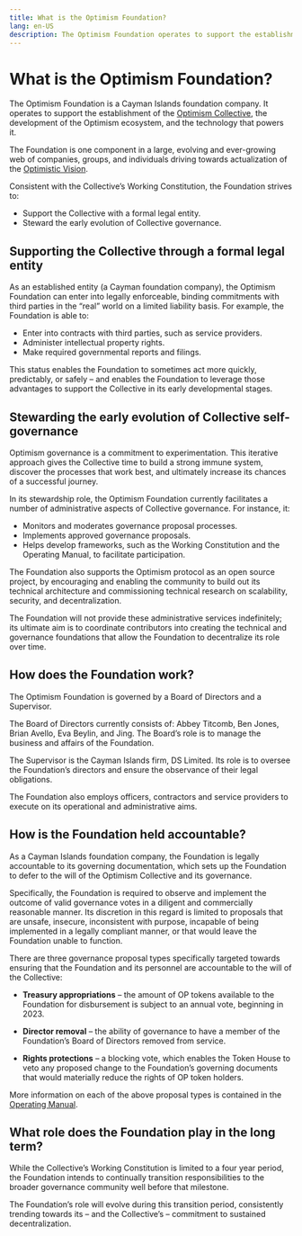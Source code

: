 ```yaml
---
title: What is the Optimism Foundation?
lang: en-US
description: The Optimism Foundation operates to support the establishment of the Optimism Collective.
---
```


# What is the Optimism Foundation?

The Optimism Foundation is a Cayman Islands foundation company.  It operates to support the establishment of the [Optimism Collective](/welcome/welcome-overview), the development of the Optimism ecosystem, and the technology that powers it.    

The Foundation is one component in a large, evolving and ever-growing web of companies, groups, and individuals driving towards actualization of the [Optimistic Vision](https://www.optimism.io/vision). 

Consistent with the Collective’s Working Constitution, the Foundation strives to:

- Support the Collective with a formal legal entity.
- Steward the early evolution of Collective governance. 

## Supporting the Collective through a formal legal entity

As an established entity (a Cayman foundation company), the Optimism Foundation can enter into legally enforceable, binding commitments with third parties in the “real” world on a limited liability basis. For example, the Foundation is able to:

- Enter into contracts with third parties, such as service providers.
- Administer intellectual property rights. 
- Make required governmental reports and filings. 

This status enables the Foundation to sometimes act more quickly, predictably, or safely – and enables the Foundation to leverage those advantages to support the Collective in its early developmental stages.  

## Stewarding the early evolution of Collective self-governance

Optimism governance is a commitment to experimentation. This iterative approach gives the Collective time to build a strong immune system, discover the processes that work best, and ultimately increase its chances of a successful journey.

In its stewardship role, the Optimism Foundation currently facilitates a number of administrative aspects of Collective governance. For instance, it:

- Monitors and moderates governance proposal processes.
- Implements approved governance proposals.
- Helps develop frameworks, such as the Working Constitution and the Operating Manual, to facilitate participation.

The Foundation also supports the Optimism protocol as an open source project,  by encouraging and enabling the community to build out  its technical architecture and commissioning technical research on scalability, security, and decentralization.

The Foundation will not provide these administrative services indefinitely; its ultimate aim is to coordinate contributors into creating the technical and governance foundations that allow the Foundation to decentralize its role over time.

## How does the Foundation work?

The Optimism Foundation is governed by a Board of Directors and a Supervisor.

The Board of Directors currently consists of:  Abbey Titcomb, Ben Jones, Brian Avello, Eva Beylin, and Jing. The Board’s role is to manage the business and affairs of the Foundation. 

The Supervisor is the Cayman Islands firm, DS Limited. Its role is to oversee the Foundation’s directors and ensure the observance of their legal obligations. 

The Foundation also employs officers, contractors and service providers to execute on its operational and administrative aims. 

## How is the Foundation held accountable?

As a Cayman Islands foundation company, the Foundation is legally accountable to its governing documentation, which sets up the Foundation to defer to the will of the Optimism Collective and its governance. 

Specifically, the Foundation is required to observe and implement the outcome of valid governance votes in a diligent and commercially reasonable manner. Its discretion in this regard is limited to proposals that are unsafe, insecure, inconsistent with purpose, incapable of being implemented in a legally compliant manner, or that would leave the Foundation unable to function.  

There are three governance proposal types specifically targeted towards ensuring that the Foundation and its personnel are accountable to the will of the Collective: 

- **Treasury appropriations** – the amount of OP tokens available to the Foundation for disbursement is subject to an annual vote, beginning in 2023.  

- **Director removal** –  the ability of governance to have a member of the Foundation’s Board of Directors removed from service. 

- **Rights protections** – a blocking vote, which enables the Token House to veto any proposed change to the Foundation’s governing documents that would materially reduce the rights of OP token holders.   

More information on each of the above proposal types is contained in the [Operating Manual](https://github.com/ethereum-optimism/OPerating-manual). 

## What role does the Foundation play in the long term?

While the Collective’s Working Constitution is limited to a four year period, the Foundation intends to continually transition responsibilities to the broader governance community well before that milestone. 

The Foundation’s role will evolve during this transition period, consistently trending towards its – and the Collective’s – commitment to sustained decentralization. 
